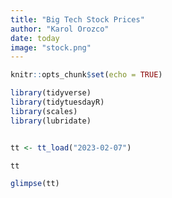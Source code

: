 ```yaml
---
title: "Big Tech Stock Prices"
author: "Karol Orozco"
date: today
image: "stock.png"
---
```


```r
knitr::opts_chunk$set(echo = TRUE)

library(tidyverse)
library(tidytuesdayR)
library(scales)
library(lubridate)


tt <- tt_load("2023-02-07")

tt
```


```r
glimpse(tt)
```

